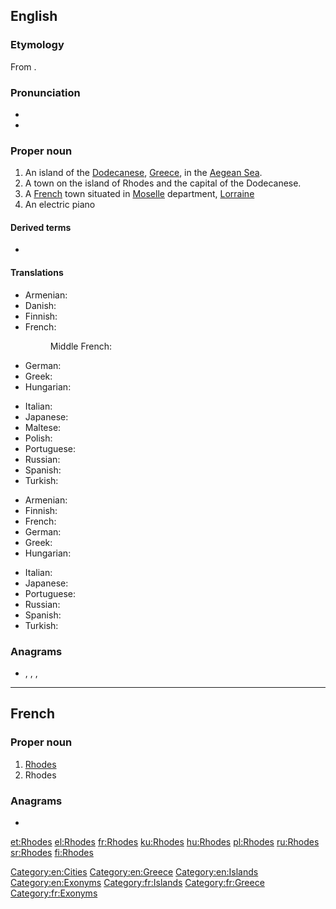 ==English==
{{wikipedia}}

===Etymology===
From {{etyl|grc|en}} {{m|grc|Ῥόδος}}.

===Pronunciation===
* {{audio|en-us-roads.ogg|Audio (US)|lang=en}}
* {{homophones|roads|lang=en}}

===Proper noun===
{{en-proper noun}}

# An island of the [[Dodecanese]], [[Greece]], in the [[Aegean Sea]].
# A town on the island of Rhodes and the capital of the Dodecanese.
# A [[France|French]] town situated in [[w:Moselle|Moselle]] department, [[w:Lorraine|Lorraine]]
# An electric piano

====Derived terms====
* {{l|en|Colossus of Rhodes}}

====Translations====
{{trans-top|island}}
* Armenian: {{t|hy|Հռոդոս}}
* Danish: {{t|da|Rhodos}}
* Finnish: {{t|fi|Rhodos}}
* French: {{t+|fr|Rhodes}}
*: Middle French: {{t|frm|Roddes}}
* German: {{t|de|Rhodos}}
* Greek: {{t+|el|Ρόδος|f}}
* Hungarian: {{t|hu|Rhodosz}}
{{trans-mid}}
* Italian: {{t|it|Rodi|f}}
* Japanese: {{t|ja|ロードス島|tr=Rōdosu-tō|sc=Jpan}}
* Maltese: {{t|mt|Rodì}}
* Polish: {{t+|pl|Rodos|f}}
* Portuguese: {{t+|pt|Rodes|f}}
* Russian: {{t|ru|Ро́дос|m}}
* Spanish: {{t+|es|Rodas|m}}
* Turkish: {{t|tr|Rodos}}
{{trans-bottom}}

{{trans-top|capital of the Dodecanese}}
* Armenian: {{t|hy|Հռոդոս}}
* Finnish: {{t|fi|Rhodos}}
* French: {{t+|fr|Rhodes}}
* German: {{t|de|Rhodos}}
* Greek: {{t+|el|Ρόδος|f}}
* Hungarian: {{t|hu|Rhodosz}}
{{trans-mid}}
* Italian: {{t|it|Rodi|f}}
* Japanese: {{t|ja|ロードス市|tr=Rōdosu-shi|sc=Jpan}}
* Portuguese: {{t+|pt|Rodes|f}}
* Russian: {{t|ru|Ро́дос|m}}
* Spanish: {{t+|es|Rodas|m}}
* Turkish: {{t|tr|Rodos}}
{{trans-bottom}}

===Anagrams===
* {{l|en|dehors}}, {{l|en|hordes}}, {{l|en|horsed}}, {{l|en|shored}}

[[Category:en:Cities]]
[[Category:en:Greece]]
[[Category:en:Islands]]
[[Category:en:Exonyms]]

----

==French==

===Proper noun===
{{fr-proper noun}}

# [[Rhodes#English|Rhodes]] {{gloss|island}}
# Rhodes {{gloss|town}}

===Anagrams===
* {{l|fr|dehors}}

[[Category:fr:Islands]]
[[Category:fr:Greece]]
[[Category:fr:Exonyms]]

[[et:Rhodes]]
[[el:Rhodes]]
[[fr:Rhodes]]
[[ku:Rhodes]]
[[hu:Rhodes]]
[[pl:Rhodes]]
[[ru:Rhodes]]
[[sr:Rhodes]]
[[fi:Rhodes]]